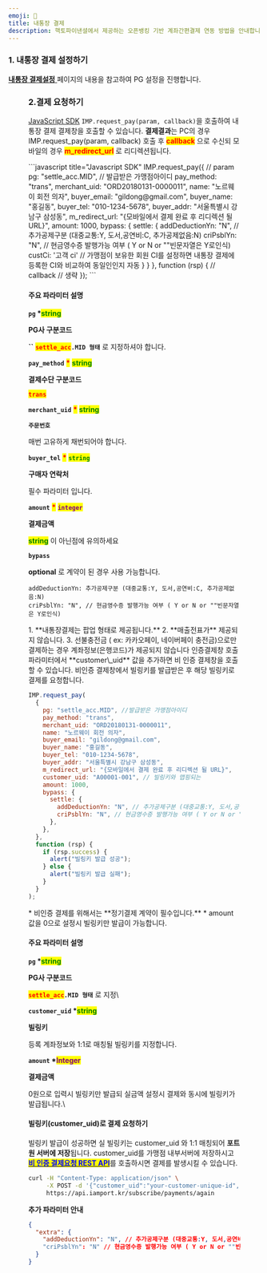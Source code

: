 ```yaml
---
emoji: 🏦
title: 내통장 결제
description: 핵토파이낸셜에서 제공하는 오픈뱅킹 기반 계좌간편결제 연동 방법을 안내합니다.
---
```




### 1. 내통장 결제 설정하기

[**내통장 결제설정** ](../../../ready/2.-pg/payment-gateway/settle/undefined)페이지의 내용을 참고하여 PG 설정을 진행합니다.

<Figure src="/gitbook-assets/ko/image (111).png" />

### 2.결제 요청하기

[JavaScript SDK](../../../sdk/javascript-sdk-old/readme) `IMP.request_pay(param, callback)`을 호출하여 내통장 결제 결제창을 호출할 수 있습니다.
**결제결과**는 PC의 경우 IMP.request_pay(param, callback) 호출 후 <mark style="color:red;">**callback**</mark> 으로 수신되 모바일의 경우 <mark style="color:red;">**m_redirect_url**</mark> 로 리디렉션됩니다.

<Tabs>
<Tab title="인증결제창 요청">
```javascript title="Javascript SDK"
IMP.request_pay({ // param
  pg: "settle_acc.MID", // 발급받은 가맹점아이디  
  pay_method: "trans",
  merchant_uid: "ORD20180131-0000011",
  name: "노르웨이 회전 의자",
  buyer_email: "gildong@gmail.com",
  buyer_name: "홍길동",
  buyer_tel: "010-1234-5678", 
  buyer_addr: "서울특별시 강남구 삼성동",
  m_redirect_url: "{모바일에서 결제 완료 후 리디렉션 될 URL}",
  amount: 1000,
  bypass: {
    settle: {
      addDeductionYn: "N", // 추가공제구분 (대중교통:Y, 도서,공연비:C, 추가공제없음:N)
      criPsblYn: "N", // 현금영수증 발행가능 여부 ( Y or N or ""빈문자열은 Y로인식)
      custCi: '고객 ci' // 가맹점이 보유한 회원 CI를 설정하면 내통장 결제에 등록한 CI와 비교하여 동일인인지 자동 
    }
  }
}, function (rsp) { // callback
  // 생략
});
```

#### 주요 파라미터 설명

**`pg` \***<mark style="color:green;">**string**</mark>

**PG사 구분코드**

**``** <mark style="color:red;">**`settle_acc`**</mark>**`.MID 형태`** 로 지정하셔야 합니다.

**`pay_method`** <mark style="color:red;">**\***</mark> <mark style="color:green;">**string**</mark>

**결제수단 구분코드**

<mark style="color:red;">**`trans`**</mark>

**`merchant_uid`** <mark style="color:red;">**\***</mark> <mark style="color:green;">**string**</mark>

**`주문번호`**

매번 고유하게 채번되어야 합니다.

**`buyer_tel`** <mark style="color:red;">**\***</mark> <mark style="color:green;">**`string`**</mark>

**구매자 연락처**

필수 파라미터 입니다.

**`amount`** <mark style="color:red;">**\***</mark> <mark style="color:purple;">**`integer`**</mark>

**결제금액**

<mark style="color:green;">**string**</mark> 이 아닌점에 유의하세요

**`bypass`**

**optional** 로 계약이 된 경우 사용 가능합니다.

```
addDeductionYn: 추가공제구분 (대중교통:Y, 도서,공연비:C, 추가공제없음:N)
criPsblYn: "N", // 현금영수증 발행가능 여부 ( Y or N or ""빈문자열은 Y로인식)
```

<Hint style="danger">
1. **내통장결제는 팝업 형태로 제공됩니다.**
2. **매출전표가** 제공되지 않습니다.
3. 선불충전금 ( ex: 카카오페이, 네이버페이 충전금)으로만 결제하는 경우 계좌정보(은행코드)가 제공되지 않습니다

</Hint>

</Tab>

<Tab title="비인증 결제 요청">
인증결제창 호출 파라미터에서 **customer\_uid** 값을 추가하면 비 인증 결제창을 호출할 수 있습니다. 비인증 결제창에서 빌링키를 발급받은 후 해당 빌링키로 결제를 요청합니다.

```javascript title="Javascript SDK"
IMP.request_pay(
  {
    pg: "settle_acc.MID", //발급받은 가맹점아이디
    pay_method: "trans",
    merchant_uid: "ORD20180131-0000011",
    name: "노르웨이 회전 의자",
    buyer_email: "gildong@gmail.com",
    buyer_name: "홍길동",
    buyer_tel: "010-1234-5678",
    buyer_addr: "서울특별시 강남구 삼성동",
    m_redirect_url: "{모바일에서 결제 완료 후 리디렉션 될 URL}",
    customer_uid: "A00001-001", // 빌링키와 맵핑되는
    amount: 1000,
    bypass: {
      settle: {
        addDeductionYn: "N", // 추가공제구분 (대중교통:Y, 도서,공연비:C, 추가공제없음:N)
        criPsblYn: "N", // 현금영수증 발행가능 여부 ( Y or N or ""빈문자열은 Y로인식)
      },
    },
  },
  function (rsp) {
    if (rsp.success) {
      alert("빌링키 발급 성공");
    } else {
      alert("빌링키 발급 실패");
    }
  }
);
```

<Hint style="info">
* 비인증 결제를 위해서는 **정기결제 계약이 필수입니다.**
* amount 값을 0으로 설정시 빌링키만 발급이 가능합니다.

</Hint>

#### 주요 파라미터 설명

**`pg` \***<mark style="color:green;">**string**</mark>

**PG사 구분코드**

<mark style="color:red;">**`settle_acc`**</mark>**`.MID 형태`** 로 지정\\

**`customer_uid` \***<mark style="color:green;">**string**</mark>

**빌링키**

등록 계좌정보와 1:1로 매칭될 빌링키를 지정합니다.

**`amount` \***<mark style="color:purple;">**Integer**</mark>

**결제금액**

0원으로 입력시 빌링키만 발급되 실금액 설정시 결제와 동시에 빌링키가 발급됩니다.\\

#### 빌링키(customer_uid)로 결제 요청하기

빌링키 발급이 성공하면 실 빌링키는 customer_uid 와 1:1 매칭되어 **포트원 서버에 저장**됩니다. customer_uid를 가맹점 내부서버에 저장하시고 [<mark style="color:blue;">**비 인증 결제요청 REST API**</mark>](../../../api/api-4/api)를 호출하시면 결제를 발생시킬 수 있습니다.

```sh title="server-side"
curl -H "Content-Type: application/json" \
     -X POST -d '{"customer_uid":"your-customer-unique-id", "merchant_uid":"order_id_8237352", "amount":3000}' \
     https://api.iamport.kr/subscribe/payments/again
```

**추가 파라미터 안내**

```json
{
  "extra": {
    "addDeductionYn": "N", // 추가공제구분 (대중교통:Y, 도서,공연비:C, 추가공제없음:N)
    "criPsblYn": "N" // 현금영수증 발행가능 여부 ( Y or N or ""빈문자열은 Y로인식)
  }
}
```

</Tab>
</Tabs>
